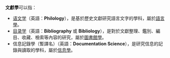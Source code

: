'''文獻學'''可以指：
* [[语文学|语文学]]（英語：'''Philology'''），是基於歷史文獻研究語言文字的學科，屬於[[語言學|語言學]]。
* [[目录学|目录学]]（英語：'''Bibliography''' 或 '''Bibliology'''），是對於文獻整理、鑑別、編目、收藏、檢索等內容的研究，屬於[[圖書館學|圖書館學]]。
* 信息記錄學（暫譯名）（英語：'''Documentation Science'''），是研究信息的記錄與讀取的學科，屬於[[信息學|信息學]]。
{{消歧義|cat=三字消歧义}}
